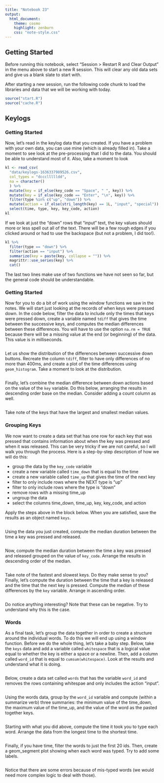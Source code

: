 ```yaml
---
title: "Notebook 23"
output:
  html_document:
    theme: cosmo
    highlight: zenburn
    css: "note-style.css"
---
```


## Getting Started

Before running this notebook, select "Session > Restart R and Clear Output" in
the menu above to start a new R session. This will clear any old data sets and
give us a blank slate to start with.

After starting a new session, run the following code chunk to load the
libraries and data that we will be working with today.

```r
source("start.R")
source("cache.R")
```

## Keylogs

### Getting Started

Now, let's read in the keylog data that you created. If you have a problem with
your own data, you can use mine (which is already filled in). Take a moment to
see look at the pre-processing that I did to the data. You should be able to
understand most of it. Also, take a moment to look 

```r
kl <- read_csv(
  "data/keylogs-1636337989526.csv",
  col_types = "dcccllllldd",
  na = character()
  ) %>%
  mutate(key = if_else(key_code == "Space", " ", key)) %>%
  mutate(key = if_else(key_code == "Enter", "\n", key)) %>%
  filter(type %in% c("up", "down")) %>%
  mutate(action = if_else(stri_length(key) == 1L, "input", "special")) %>%
  select(time, type, key, key_code, action)
kl
```

If we look at just the "down" rows that "input" text, the key values should
more or less spell out all of the text. There will be a few rough edges if you
clicked around or had to use the backspace (but not a problem, I did too!).

```r
kl %>%
  filter(type == "down") %>%
  filter(action == "input") %>%
  summarize(key = paste(key, collapse = "")) %>%
  magrittr::use_series(key) %>%
  cat()
```

The last two lines make use of two functions we have not seen so far, but the
general code should be understandable.

### Getting Started

Now for you to do a bit of work using the window functions we saw in the notes.
We will start just looking at the records of when keys were pressed down. In
the code below, filter the data to include only the times that keys were pressed
down, create a variable named `tdiff` that gives the time between the successive
keys, and computes the median differences between these differences. You will
have to use the option `na.rm = TRUE` because there will be a missing value at
the end (or beginning) of the data. This value is in milliseconds.

```r

```

Let us show the distribution of the differences between successive down buttons. 
Recreate the column `tdiff`, filter to have only differences of no more than
400ms, and create a plot of the time differences using `geom_histogram`. Take
a moment to look at the distribution.

```r

```

Finally, let's combine the median difference between down actions based on the
value of the `key` variable. Do this below, arranging the results in descending
order base on the median. Consider adding a count column as well.

```r

```

Take note of the keys that have the largest and smallest median values.

### Grouping Keys

We now want to create a data set that has one row for each key that was pressed
that contains information about when the key was pressed and when it was
released. This can be very tricky if we are not careful, so I will walk you
through the process. Here is a step-by-step description of how we will do this:

- group the data by the `key_code` variable
- create a new variable called `time_down` that is equal to the time 
- create a new variable called `time_up` that gives the time of the next key
- filter to only include rows where the NEXT type is "up"
- filter to only include rows where the type is "down"
- remove rows with a missing time_up
- ungroup the data
- select the columns time_down, time_up, key, key_code, and action

Apply the steps above in the block below. When you are satisfied, save the
results as an object named `keys`.

```r

```

Using the data you just created, compute the median duration between the time
a key was pressed and released.

```r

```
Now, compute the median duration between the time a key was pressed and released
grouped on the value of `key_code`. Arrange the results in descending order of
the median.

```r

```

Take note of the fastest and slowest keys. Do they make sense to you? Finally,
let's compute the duration between the time that a key is released and the time
that the next key is pressed. Compute the median of these differences by the
`key` variable. Arrange in ascending order.

```r

```

Do notice anything interesting? Note that these can be negative. Try to
understand why this is the case.

### Words

As a final task, let's group the data together in order to create a structure
around the individual words. To do this we will end up using a window function.
Before we do the whole thing, let's take a baby step. Below, take the `keys`
data and add a variable called `whitespace` that is a logical value equal to
whether the key is either a space or a newline. Then, add a column called 
`word_id` that is equal to `cumsum(whitespace)`. Look at the results and
understand what it is doing.

```r

```

Below, create a data set called `words` that has the variable `word_id` and 
removes the rows containing whitespae and only includes the action "input".

```r

```

Using the words data, group by the `word_id` variable and compute (within a
summarize verb) three summaries: the minimum value of the time_down, the
maximum value of the time_up, and the value of the word as the pasted together
keys. 

```r

```

Starting with what you did above, compute the time it took you to type each
word. Arrange the data from the longest time to the shortest time. 

```r

```

Finally, if you have time, filter the words to just the first 20 ids. Then, 
create a geom_segment plot showing when each word was typed. Try to add some
labels. 

```r

```

Notice that there are some errors because of mis-typed words (we would need more
complex logic to deal with those).